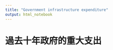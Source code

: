 ```yaml
---
title: "Government infrastructure expenditure"
output: html_notebook
---
```


# 過去十年政府的重大支出
```r

```

